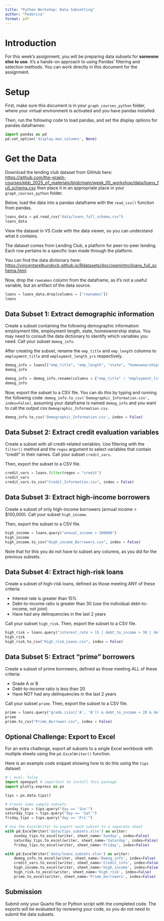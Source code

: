 ```yaml
---
title: "Python Workshop: Data Subsetting"
author: "Federica"
format: pdf
---
```


# Introduction

For this week's assignment, you will be preparing data subsets for **someone else to use**. It's a hands-on approach to using Pandas' filtering and selection methods. You can work directly in this document for the assignment.

# Setup

First, make sure this document is in your `graph_courses_python` folder, where your virtual environment is activated and you have pandas installed.

Then, run the following code to load pandas, and set the display options for pandas dataframes:

```python
import pandas as pd
pd.set_option('display.max_columns', None)
```

# Get the Data

Download the lending club dataset from GitHub here: [https://github.com/the-graph-courses/pbb_2025_q1_materials/blob/main/week_05_workshop/data/loans_full_schema.csv](https://github.com/the-graph-courses/pbb_2025_q1_materials/blob/main/week_05_workshop/data/loans_full_schema.csv) then place it in an appropriate place in your `graph_courses_python` folder.

Below, load the data into a pandas dataframe with the `read_csv()` function from pandas.

```python
loans_data = pd.read_csv("data/loans_full_schema.csv")
loans_data
```

View the dataset in VS Code with the data viewer, so you can understand what it contains.

The dataset comes from Lending Club, a platform for peer-to-peer lending. Each row pertains to a specific loan made through the platform.

You can find the data dictionary here: [https://vincentarelbundock.github.io/Rdatasets/doc/openintro/loans_full_schema.html](https://vincentarelbundock.github.io/Rdatasets/doc/openintro/loans_full_schema.html).

Now, drop the `rownames` column from the dataframe, as it's not a useful variable, but an artifact of the data source.

```python
loans = loans_data.drop(columns = ["rownames"])
loans
```

## Data Subset 1: Extract demographic information

Create a subset containing the following demographic information: employment title, employment length, state, homeownership status. You may need to consult the data dictionary to identify which variables you need. Call your subset `demog_info`.

After creating the subset, rename the `emp_title` and `emp_length` columns to `employment_title` and `employment_length_yrs` respectively.

```python
demog_info = loans[["emp_title", "emp_length", "state", "homeownership"]]
demog_info

demog_info = demog_info.rename(columns = {"emp_title" : "employment_title", "emp_length": "employment_length_yrs"})
demog_info
```

Now, export the subset to a CSV file. You can do this by typing and running the following code: `demog_info.to_csv('Demographic_Information.csv', index=False)`, assuming your dataframe is named `demog_info` and you want to call the output csv `Demographic_Information.csv`.

```python
demog_info.to_csv('Demographic_Information.csv', index = False)
```

## Data Subset 2: Extract credit evaluation variables

Create a subset with all credit-related variables. Use filtering with the `filter()` method and the `regex` argument to select variables that contain "credit" in their names. Call your subset `credit_vars`.

Then, export the subset to a CSV file.

```python
credit_vars = loans.filter(regex = "credit")
credit_vars
credit_vars.to_csv("Credit_Information.csv", index = False)
```

## Data Subset 3: Extract high-income borrowers

Create a subset of only high-income borrowers (annual income > $100,000). Call your subset `high_income`.

Then, export the subset to a CSV file.

```python
high_income = loans.query("annual_income > 100000")
high_income
high_income.to_csv("High_income_Borrowers.csv", index = False)
```

Note that for this you do not have to subset any columns, as you did for the previous subsets.

## Data Subset 4: Extract high-risk loans 

Create a subset of high-risk loans, defined as those meeting ANY of these criteria:

- Interest rate is greater than 15%
- Debt-to-income ratio is greater than 30 (use the individual debt-to-income, not joint)
- Have had any delinquencies in the last 2 years

Call your subset `high_risk`. Then, export the subset to a CSV file.

```python
high_risk = loans.query("interest_rate > 15 | debt_to_income > 30 | delinq_2y > 0")
high_risk
high_risk.to_csv("High_risk_Loans.csv", index = False)
```

## Data Subset 5: Extract "prime" borrowers

Create a subset of prime borrowers, defined as those meeting ALL of these criteria:

- Grade A or B
- Debt-to-income ratio is less than 20
- Have NOT had any delinquencies in the last 2 years

Call your subset `prime`. Then, export the subset to a CSV file.

```python
prime = loans.query("grade.isin(['A', 'B']) & debt_to_income < 20 & delinq_2y == 0")
prime
prime.to_csv("Prime_Borrower.csv", index = False)
```

## Optional Challenge: Export to Excel

For an extra challenge, export all subsets to a single Excel workbook with multiple sheets using the `pd.ExcelWriter()` function.

Here is an example code snippet showing how to do this using the `tips` dataset:

```python
# | eval: false
import openpyxl # important to install this package
import plotly.express as px

tips = px.data.tips()

# Create some sample subsets
sunday_tips = tips.query("day == 'Sun'")
saturday_tips = tips.query("day == 'Sat'") 
friday_tips = tips.query("day == 'Fri'")

# Use the ExcelWriter to export each subset to a separate sheet
with pd.ExcelWriter('data/tips_subsets.xlsx') as writer:
    sunday_tips.to_excel(writer, sheet_name='Sunday', index=False)
    saturday_tips.to_excel(writer, sheet_name='Saturday', index=False)
    friday_tips.to_excel(writer, sheet_name='Friday', index=False)
```

```python
with pd.ExcelWriter('data/loans_subsets.xlsx') as writer:
    demog_info.to_excel(writer, sheet_name='Demog_info', index=False)
    credit_vars.to_excel(writer, sheet_name='Credit_info', index=False)
    high_income.to_excel(writer, sheet_name='High_income', index=False)
    high_risk.to_excel(writer, sheet_name='High_risk', index=False)
    prime.to_excel(writer, sheet_name='Prime_borrowers', index=False)
```

## Submission

Submit only your Quarto file or Python script with the completed code. The exports will be evaluated by reviewing your code, so you do not need to submit the data subsets.